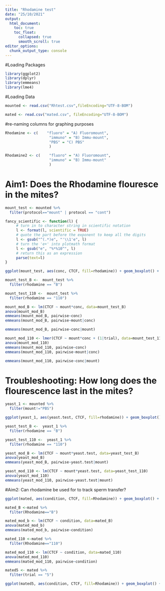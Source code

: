 ```yaml
---
title: "Rhodamine test"
date: "25/10/2021"
output: 
  html_document:
    toc: true
    toc_float:
      collapsed: true
      smooth_scroll: true
editor_options: 
  chunk_output_type: console
---
```


#Loading Packages
```r
library(ggplot2)
library(dplyr)
library(emmeans)
library(lme4)
```

#Loading Data
```r
mounted <- read.csv("Rhtest.csv",fileEncoding="UTF-8-BOM")

mated <- read.csv("mated.csv", fileEncoding="UTF-8-BOM")

```

#re-naming columns for graphing purposes
```r
Rhodamine <- c(    "fluoro" = "A) Fluoromount",
                    "immuno" = "B) Immu-mount",
                    "PBS" = "C) PBS"
                    )

Rhodamine2 <- c(    "fluoro" = "A) Fluoromount",
                    "immuno" = "B) Immu-mount"
                    )
```

# Aim1: Does the Rhodamine flouresce in the mites?
```r
mount_test <- mounted %>%
  filter(protocol=="mount" | protocol == "cont")

fancy_scientific <- function(l) {
     # turn in to character string in scientific notation
     l <- format(l, scientific = TRUE)
     # quote the part before the exponent to keep all the digits
     l <- gsub("^(.*)e", "'\\1'e", l)
     # turn the 'e+' into plotmath format
     l <- gsub("e", "%*%10^", l)
     # return this as an expression
     parse(text=l)
}

ggplot(mount_test, aes(conc, CTCF, fill=rhodamine)) + geom_boxplot() + facet_grid(mount~.,labeller = as_labeller(Rhodamine)) + xlab("Rhodamine Treatment") + scale_fill_manual(values=c("darkolivegreen1", "deeppink4"),labels=c("Rhodamine 110", "Rhodamine B")) + theme_classic() + theme(legend.title = element_blank()) + scale_x_discrete(labels=c("1" = "original", "2" = "doubled", "cont" = "-ve control")) + theme(legend.position="bottom", text = element_text(size = 12)) + scale_y_continuous(labels=fancy_scientific) 

mount_test_B <-  mount_test %>%
  filter(rhodamine == "B")

mount_test_110 <-  mount_test %>%
  filter(rhodamine == "110")

mount_mod_B <- lm(CTCF ~ mount*conc, data=mount_test_B)
anova(mount_mod_B)
emmeans(mount_mod_B, pairwise~conc)
emmeans(mount_mod_B, pairwise~mount|conc)

emmeans(mount_mod_B, pairwise~conc|mount)

mount_mod_110 <- lmer(CTCF ~ mount*conc + (1|trial), data=mount_test_110)
anova(mount_mod_110)
emmeans(mount_mod_110, pairwise~conc)
emmeans(mount_mod_110, pairwise~mount|conc)

emmeans(mount_mod_110, pairwise~conc|mount)
```

# Troubleshooting: How long does the flourescence last in the mites?
```r
yeast_1 <- mounted %>%
  filter(mount!="PBS")

ggplot(yeast_1, aes(yeast.test, CTCF, fill=rhodamine)) + geom_boxplot() + facet_grid(mount~.,labeller = as_labeller(Rhodamine2)) + xlab("Mite Treatment") + scale_fill_manual(values=c("darkolivegreen1", "deeppink4"),labels=c("Rhodamine 110", "Rhodamine B")) + theme_classic() + theme(legend.title = element_blank(), text = element_text(size = 15))+ theme(legend.position="bottom") +  scale_x_discrete(limits = c("cont", "no yeast", "yeast", "positive")) + scale_x_discrete(limits=c("no yeast","yeast", "cont", "positive"), labels=c("cont" = "-ve control", "positive" = "+ve control", "no yeast" = "empty vial", "yeast" = "fed yeast")) + scale_y_continuous(labels=fancy_scientific) 

yeast_test_B <-  yeast_1 %>%
  filter(rhodamine == "B")

yeast_test_110 <-  yeast_1 %>%
  filter(rhodamine == "110")

yeast_mod_B <- lm(CTCF ~ mount*yeast.test, data=yeast_test_B)
anova(yeast_mod_B)
emmeans(yeast_mod_B, pairwise~yeast.test|mount)

yeast_mod_110 <- lm(CTCF ~ mount*yeast.test, data=yeast_test_110)
anova(yeast_mod_110)
emmeans(yeast_mod_110, pairwise~yeast.test|mount)
```

#Aim2: Can rhodamine be used for to track sperm transfer?
```r
ggplot(mated, aes(condition, CTCF, fill=Rhodamine)) + geom_boxplot() + xlab("Mite Treatment") + scale_fill_manual(values=c("darkolivegreen1", "deeppink4"),labels=c("Rhodamine 110", "Rhodamine B")) + theme_classic() + theme(legend.title = element_blank()) + ylim(0, 2000000) + theme(legend.position="bottom", text = element_text(size = 15)) + scale_x_discrete(labels=c("cont" = "-ve control", "female" = "mated female", "mated" = "mated male", "vial" = "virgin male in empty vial", "virgin"="+ve control")) + scale_y_continuous(labels=fancy_scientific) 

mated_B <-mated %>%
  filter(Rhodamine=="B")

mated_mod_b <- lm(CTCF ~ condition, data=mated_B)
anova(mated_mod_b)
emmeans(mated_mod_b, pairwise~condition)

mated_110 <-mated %>%
  filter(Rhodamine=="110")

mated_mod_110 <- lm(CTCF ~ condition, data=mated_110)
anova(mated_mod_110)
emmeans(mated_mod_110, pairwise~condition)

mated5 <- mated %>%
  filter(trial == "5")

ggplot(mated5, aes(condition, CTCF, fill=Rhodamine)) + geom_boxplot() + xlab("Male Treatment") + scale_fill_manual(values=c("darkolivegreen1", "deeppink4"),labels=c("Rhodamine 110", "Rhodamine B")) + theme_bw() + theme(legend.title = element_blank())
```

